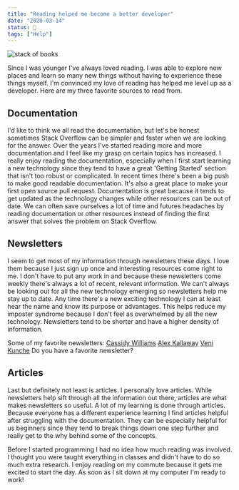 ```yaml
---
title: "Reading helped me become a better developer"
date: "2020-03-14"
status: 🌻
tags: ["Help"]
---
```


<img src="/stack-of-books.jpeg" alt="stack of books" />

Since I was younger I've always loved reading. I was able to explore new places and learn so many new things without having to experience these things myself. I'm convinced my love of reading has helped me level up as a developer. Here are my three favorite sources to read from.

## Documentation

I'd like to think we all read the documentation, but let's be honest sometimes Stack Overflow can be simpler and faster when we are looking for the answer. Over the years I've started reading more and more documentation and I feel like my grasp on certain topics has increased. I really enjoy reading the documentation, especially when I first start learning a new technology since they tend to have a great 'Getting Started' section that isn't too robust or complicated. In recent times there's been a big push to make good readable documentation. It's also a great place to make your first open source pull request. Documentation is great because it tends to get updated as the technology changes while other resources can be out of date. We can often save ourselves a lot of time and futures headaches by reading documentation or other resources instead of finding the first answer that solves the problem on Stack Overflow.

## Newsletters

I seem to get most of my information through newsletters these days. I love them because I just sign up once and interesting resources come right to me. I don't have to put any work in and because these newsletters come weekly there's always a lot of recent, relevant information. We can't always be looking out for all the new technology emerging so newsletters help me stay up to date. Any time there's a new exciting technology I can at least hear the name and know its purpose or advantages. This helps reduce my imposter syndrome because I don't feel as overwhelmed by all the new technology. Newsletters tend to be shorter and have a higher density of information.

Some of my favorite newsletters:
[Cassidy Williams](https://cassidoo.co/newsletter/)
[Alex Kallaway](https://tinyletter.com/dotheopposite)
[Veni Kunche](https://www.diversifytech.co/)
Do you have a favorite newsletter?

## Articles

Last but definitely not least is articles. I personally love articles. While newsletters help sift through all the information out there, articles are what makes newsletters so useful. A lot of my learning is done through articles. Because everyone has a different experience learning I find articles helpful after struggling with the documentation. They can be especially helpful for us beginners since they tend to break things down one step further and really get to the why behind some of the concepts.

Before I started programming I had no idea how much reading was involved. I thought you were taught everything in classes and didn't have to do so much extra research. I enjoy reading on my commute because it gets me excited to start the day. As soon as I sit down at my computer I'm ready to work!
